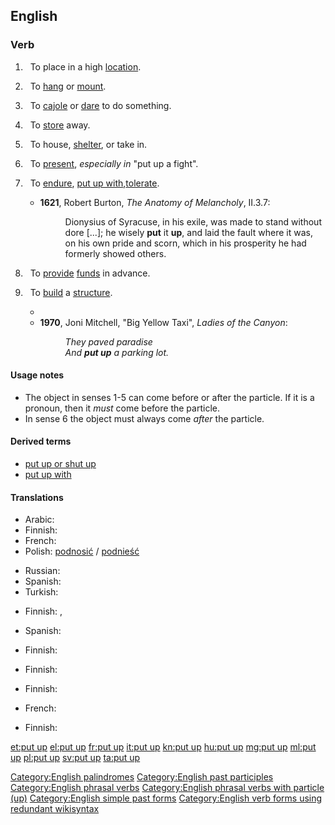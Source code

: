 ==English==

===Verb===
{{en-verb|head=[[put]] [[up]]|puts up|putting up|put up}}

# {{context|transitive|lang=en}}&nbsp; To place in a high [[location]].
#: {{usex|Please '''put up''' your luggage in the overhead bins.|lang=en}}
# {{context|transitive|lang=en}}&nbsp; To [[hang]] or [[mount]].
#: {{usex|Many people '''put up''' messages on their refrigerators.|lang=en}}
# {{context|transitive|idiomatic|lang=en}}&nbsp; To [[cajole]] or [[dare]] to do something.
#: {{usex|I think someone '''put''' him '''up''' to it.|lang=en}}
# {{context|transitive|idiomatic|lang=en}}&nbsp; To [[store]] away.
#: {{usex|Be sure to '''put up''' the tools when you finish.|lang=en}}
# {{context|transitive|idiomatic|lang=en}}&nbsp; To house, [[shelter]], or take in.
#: {{usex|We can '''put''' you '''up''' for the night.|lang=en}}
# {{context|transitive|idiomatic|lang=en}}&nbsp; To [[present]], ''especially in'' "put up a fight".
#: {{usex|That last fighter '''put up''' quite a fight.|lang=en}}
#: {{usex|They didn't '''put up''' much resistance.|lang=en}}
# {{context|transitive|lang=en}}&nbsp; To [[endure]], [[put up with]],[[tolerate]].
#* '''1621''', Robert Burton, ''The Anatomy of Melancholy'', II.3.7:
#*: Dionysius of Syracuse, in his exile, was made to stand without dore [...]; he wisely '''put''' it '''up''', and laid the fault where it was, on his own pride and scorn, which in his prosperity he had formerly showed others.
# {{context|transitive|lang=en}}&nbsp; To [[provide]] [[funds]] in advance.
#: {{usex|Butty Sugrue '''put up''' £300,000 for the Ali–Lewis fight.|lang=en}}
# {{context|transitive|lang=en}}&nbsp; To [[build]] a [[structure]].
#* {{quote-book|year=1963|author={{w|Margery Allingham}}
|title={{w|The China Governess}}
|chapter=1|url=http://openlibrary.org/works/OL2004261W
|passage=The original family who had begun to build a palace to rival Nonesuch had died out before they had '''put up''' little more than the gateway,&nbsp;[&hellip;].}}
#* '''1970''', Joni Mitchell, "Big Yellow Taxi", ''Ladies of the Canyon'':
#*: ''They paved paradise<br>And '''put up''' a parking lot.''

====Usage notes====
* The object in senses 1-5 can come before or after the particle. If it is a pronoun, then it ''must'' come before the particle.
* In sense 6 the object must always come ''after'' the particle.

====Derived terms====
* [[put up or shut up]]
* [[put up with]]

====Translations====
{{trans-top|to place in a high location}}
* Arabic: {{t-needed|ar}}
* Finnish: {{t+|fi|nostaa}}
* French: {{t-needed|fr}}
* Polish: [[podnosić]] / [[podnieść]]
{{trans-mid}}
* Russian: {{t+|ru|ставить|tr=stávitʹ|sc=Cyrl}} {{qualifier|наве́рх}}
* Spanish: {{t+|es|colgar}}
* Turkish: {{t+|tr|koymak}}
{{trans-bottom}}

{{trans-top|to hang or mount}}
* Finnish: {{t+|fi|ripustaa}}, {{t+|fi|kiinnittää}}
{{trans-mid}}
* Spanish: {{t+|es|colgar}}
{{trans-bottom}}

{{trans-top|to cajole}}
* Finnish: {{t+|fi|yllyttää}}
{{trans-mid}}
{{trans-bottom}}

{{trans-top|to store away}}
* Finnish: {{t|fi|paikoilleen|alt=panna paikoilleen}}
{{trans-mid}}
{{trans-bottom}}

{{trans-top|to house, shelter}}
* Finnish: {{t+|fi|majoittaa}}
{{trans-mid}}
* French: {{t+|fr|abriter}}
{{trans-bottom}}

{{trans-top|to present}}
* Finnish: {{t|fi|panna pystyyn}}
{{trans-mid}}
{{trans-bottom}}

{{trans-see|to put up with|put up with}}

[[Category:English palindromes]]
[[Category:English past participles]]
[[Category:English phrasal verbs]]
[[Category:English phrasal verbs with particle (up)]]
[[Category:English simple past forms]]
[[Category:English verb forms using redundant wikisyntax]]

[[et:put up]]
[[el:put up]]
[[fr:put up]]
[[it:put up]]
[[kn:put up]]
[[hu:put up]]
[[mg:put up]]
[[ml:put up]]
[[pl:put up]]
[[sv:put up]]
[[ta:put up]]